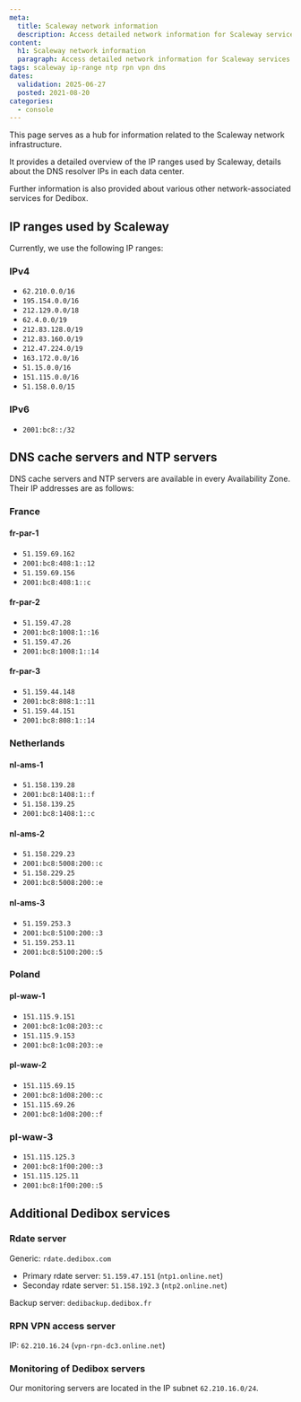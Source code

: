 ```yaml
---
meta:
  title: Scaleway network information
  description: Access detailed network information for Scaleway services.
content:
  h1: Scaleway network information
  paragraph: Access detailed network information for Scaleway services.
tags: scaleway ip-range ntp rpn vpn dns
dates:
  validation: 2025-06-27
  posted: 2021-08-20
categories:
  - console
---
```


This page serves as a hub for information related to the Scaleway network infrastructure.

It provides a detailed overview of the IP ranges used by Scaleway, details about the DNS resolver IPs in each data center.

Further information is also provided about various other network-associated services for Dedibox.

## IP ranges used by Scaleway

Currently, we use the following IP ranges:

### IPv4
* `62.210.0.0/16`
* `195.154.0.0/16`
* `212.129.0.0/18`
* `62.4.0.0/19`
* `212.83.128.0/19`
* `212.83.160.0/19`
* `212.47.224.0/19`
* `163.172.0.0/16`
* `51.15.0.0/16`
* `151.115.0.0/16`
* `51.158.0.0/15`

### IPv6
* `2001:bc8::/32`

## DNS cache servers and NTP servers

DNS cache servers and NTP servers are available in every Availability Zone. Their IP addresses are as follows:

### France

#### fr-par-1

- `51.159.69.162`
- `2001:bc8:408:1::12`
- `51.159.69.156` 
- `2001:bc8:408:1::c`

#### fr-par-2

- `51.159.47.28`
- `2001:bc8:1008:1::16`
- `51.159.47.26`
- `2001:bc8:1008:1::14`

#### fr-par-3

- `51.159.44.148`
- `2001:bc8:808:1::11`
- `51.159.44.151`
- `2001:bc8:808:1::14`

### Netherlands

#### nl-ams-1

- `51.158.139.28`
- `2001:bc8:1408:1::f`
- `51.158.139.25`
- `2001:bc8:1408:1::c`

#### nl-ams-2

- `51.158.229.23`
- `2001:bc8:5008:200::c`
- `51.158.229.25`
- `2001:bc8:5008:200::e`

#### nl-ams-3

- `51.159.253.3`
- `2001:bc8:5100:200::3`
- `51.159.253.11`
- `2001:bc8:5100:200::5`

### Poland

#### pl-waw-1

- `151.115.9.151`
- `2001:bc8:1c08:203::c`
- `151.115.9.153`
- `2001:bc8:1c08:203::e`

#### pl-waw-2

- `151.115.69.15`
- `2001:bc8:1d08:200::c`
- `151.115.69.26`
- `2001:bc8:1d08:200::f`

### pl-waw-3

- `151.115.125.3`
- `2001:bc8:1f00:200::3`
- `151.115.125.11`
- `2001:bc8:1f00:200::5`

## Additional Dedibox services

### Rdate server

Generic: `rdate.dedibox.com`

- Primary rdate server: `51.159.47.151` (`ntp1.online.net`)
- Seconday rdate server: `51.158.192.3` (`ntp2.online.net`)

Backup server: `dedibackup.dedibox.fr`

### RPN VPN access server

IP: `62.210.16.24` (`vpn-rpn-dc3.online.net`)

### Monitoring of Dedibox servers

Our monitoring servers are located in the IP subnet `62.210.16.0/24`.